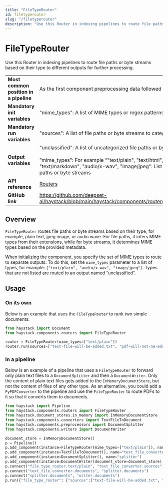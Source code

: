 ```yaml
---
title: "FileTypeRouter"
id: filetyperouter
slug: "/filetyperouter"
description: "Use this Router in indexing pipelines to route file paths or byte streams based on their type to different outputs for further processing."
---
```


# FileTypeRouter

Use this Router in indexing pipelines to route file paths or byte streams based on their type to different outputs for further processing.

|  |  |
| --- | --- |
| **Most common position in a pipeline** | As the first component preprocessing data followed by [Converters](../converters.mdx)  |
| **Mandatory init variables** | "mime_types": A list of MIME types or regex patterns for classification |
| **Mandatory run variables** | "sources": A list of file paths or byte streams to categorize |
| **Output variables** | "unclassified": A list of uncategorized file paths or [byte streams](../../concepts/data-classes.mdx#bytestream)  <br /> <br />”mime_types”: For example “"text/plain", "text/html", "application/pdf", "text/markdown", "audio/x-wav", "image/jpeg”: List of categorized file paths or byte streams |
| **API reference** | [Routers](/reference/routers-api) |
| **GitHub link** | https://github.com/deepset-ai/haystack/blob/main/haystack/components/routers/file_type_router.py |

## Overview

`FileTypeRouter` routes file paths or byte streams based on their type, for example, plain text, jpeg image, or audio wave. For file paths, it infers MIME types from their extensions, while for byte streams, it determines MIME types based on the provided metadata.

When initializing the component, you specify the set of MIME types to route to separate outputs. To do this, set the `mime_types` parameter to a list of types, for example: `["text/plain", "audio/x-wav", "image/jpeg"]`. Types that are not listed are routed to an output named “unclassified”.

## Usage

### On its own

Below is an example that uses the `FileTypeRouter` to rank two simple documents:

```python
from haystack import Document
from haystack.components.routers import FileTypeRouter

router = FileTypeRouter(mime_types=["text/plain"])
router.run(sources=["text-file-will-be-added.txt", "pdf-will-not-ne-added.pdf"])
```

### In a pipeline

Below is an example of a pipeline that uses a `FileTypeRouter` to forward only plain text files to a `DocumentSplitter` and then a `DocumentWriter`. Only the content of plain text files gets added to the `InMemoryDocumentStore`, but not the content of files of any other type. As an alternative, you could add a `PyPDFConverter` to the pipeline and use the `FileTypeRouter` to route PDFs to it so that it converts them to documents.

```python
from haystack import Pipeline
from haystack.components.routers import FileTypeRouter
from haystack.document_stores.in_memory import InMemoryDocumentStore
from haystack.components.converters import TextFileToDocument
from haystack.components.preprocessors import DocumentSplitter
from haystack.components.writers import DocumentWriter

document_store = InMemoryDocumentStore()
p = Pipeline()
p.add_component(instance=FileTypeRouter(mime_types=["text/plain"]), name="file_type_router")
p.add_component(instance=TextFileToDocument(), name="text_file_converter")
p.add_component(instance=DocumentSplitter(), name="splitter")
p.add_component(instance=DocumentWriter(document_store=document_store), name="writer")
p.connect("file_type_router.text/plain", "text_file_converter.sources")
p.connect("text_file_converter.documents", "splitter.documents")
p.connect("splitter.documents", "writer.documents")
p.run({"file_type_router": {"sources":["text-file-will-be-added.txt", "pdf-will-not-be-added.pdf"]}})
```
